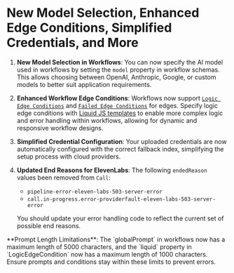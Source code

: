 # New Model Selection, Enhanced Edge Conditions, Simplified Credentials, and More

1. **New Model Selection in Workflows**: You can now specify the AI model used in workflows by setting the `model` property in workflow schemas. This allows choosing between OpenAI, Anthropic, Google, or custom models to better suit application requirements.

2. **Enhanced Workflow Edge Conditions**: Workflows now support [`Logic Edge Conditions`](https://api.vapi.ai/api#:~:text=LogicEdgeCondition) and [`Failed Edge Conditions`](https://api.vapi.ai/api#:~:text=FailedEdgeCondition) for edges. Specify logic edge conditions with [Liquid JS templates](https://liquidjs.com/) to enable more complex logic and error handling within workflows, allowing for dynamic and responsive workflow designs.

3. **Simplified Credential Configuration**: Your uploaded credentials are now automatically configured with the correct fallback index, simplifying the setup process with cloud providers.

4. **Updated End Reasons for ElevenLabs**: The following `endedReason` values been removed from `Call`:
   - `pipeline-error-eleven-labs-503-server-error`
   - `call.in-progress.error-providerfault-eleven-labs-503-server-error`

   You should update your error handling code to reflect the current set of possible end reasons.

<Warning>
**Prompt Length Limitations**: The `globalPrompt` in workflows now has a maximum length of 5000 characters, and the `liquid` property in `LogicEdgeCondition` now has a maximum length of 1000 characters. Ensure prompts and conditions stay within these limits to prevent errors.
</Warning>
